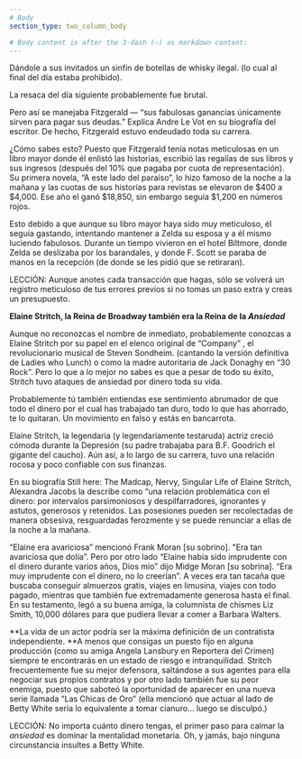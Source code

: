 ```yaml
---
# Body
section_type: two_column_body

# Body content is after the 3-dash (—) as markdown content:
---
```

Dándole a sus invitados un sinfín de botellas de whisky ilegal. (lo cual al final del día estaba prohibido).

La resaca del día siguiente probablemente fue brutal.

Pero así se manejaba Fitzgerald — “sus fabulosas ganancias únicamente sirven para pagar sus deudas.” Explica Andre Le Vot en su biografía del escritor. De hecho, Fitzgerald estuvo endeudado toda su carrera.

¿Cómo sabes esto? Puesto que Fitzgerald tenía notas meticulosas en un libro mayor donde él enlistó las historias, escribió  las regalías de sus libros y sus ingresos (después del 10% que pagaba por cuota de representación). Su primera novela, “A este lado del paraíso”, lo hizo famoso de la noche a la mañana y las cuotas de sus historias para revistas se elevaron de $400 a $4,000. Ese año el ganó $18,850, sin embargo seguía $1,200 en números rojos. 

Esto debido a que aunque su libro mayor haya sido muy meticuloso, él seguía gastando, intentando mantener a Zelda su esposa y a él mismo luciendo fabulosos. Durante un tiempo vivieron en el hotel Biltmore, donde Zelda se deslizaba por los barandales, y donde F. Scott se paraba de manos en la recepción (de donde se les pidió que se retiraran).

LECCIÓN: Aunque anotes cada transacción que hagas, sólo se volverá un registro meticuloso de tus errores previos si no tomas un paso extra y creas un presupuesto. 


**Elaine Stritch, la Reina de Broadway también era la Reina de la $Ansiedad$**

Aunque no reconozcas el nombre de inmediato, probablemente conozcas a Elaine Stritch por su papel en el elenco original de “Company” , el revolucionario musical de Steven Sondheim. (cantando la versión definitiva de Ladies who Lunch) o como la madre autoritaria de Jack Donaghy en “30 Rock”. Pero lo que a lo mejor no sabes es que a pesar de todo su éxito, Stritch tuvo ataques de ansiedad por dinero toda su vida. 

Probablemente tú también entiendas ese sentimiento abrumador de que todo el dinero por el cual has trabajado tan duro, todo lo que has ahorrado, te lo quitaran. Un movimiento en falso y estás en bancarrota.

Elaine Stritch, la legendaria (y legendariamente testaruda) actriz creció cómoda durante la Depresión (su padre trabajaba para B.F. Goodrich el gigante del caucho). Aún así, a lo largo de su carrera, tuvo una relación rocosa y poco confiable con sus finanzas.


En su biografía Still here: The Madcap, Nervy, Singular Life of Elaine Stritch, Alexandra Jacobs la describe como “una relación problemática con el dinero: por intervalos parsimoniosos y despilfarradores, ignorantes y astutos, generosos y retenidos. Las posesiones pueden ser recolectadas de manera obsesiva, resguardadas ferozmente y se puede renunciar a ellas de la noche a la mañana.

“Elaine era avariciosa” mencionó Frank Moran [su sobrino]. "Era tan avariciosa que dolía”. Pero por otro lado “Elaine había sido imprudente con el dinero durante varios años, Dios mío” dijo Midge Moran [su sobrina].  “Era muy imprudente con el dinero, no lo creerían”. A veces era tan tacaña que buscaba conseguir almuerzos gratis, viajes en limusina, viajes con todo pagado, mientras que también fue extremadamente generosa hasta el final. En su testamento, legó a su buena amiga, la columnista de chismes Liz Smith, 10,000 dólares para que pudiera llevar a comer a Barbara Walters.

**La vida de un actor podría ser la máxima definición de un contratista independiente. **A menos que consigas un puesto fijo en alguna producción (como su amiga Angela Lansbury en Reportera del Crimen) siempre te encontrarás en un estado de riesgo e intranquilidad. Stritch frecuentemente fue su mejor defensora, saltándose a sus agentes para ella negociar sus propios contratos y por otro lado también fue su peor enemiga, puesto que saboteó la oportunidad de aparecer en una nueva serie llamada “Las Chicas de Oro” (ella mencionó que actuar al lado de Betty White sería lo equivalente a tomar cianuro… luego se disculpó.)

LECCIÓN: No importa cuánto dinero tengas, el primer paso para calmar la $ansiedad$ es dominar la mentalidad monetaria. Oh, y jamás, bajo ninguna circunstancia insultes a Betty White.